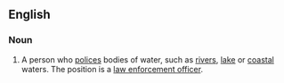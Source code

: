 ==English==
{{wikipedia}}
===Noun===
{{en-noun}}

#A person who [[polices]] bodies of water, such as [[rivers]], [[lake]] or [[coastal]] waters. The position is a [[law enforcement officer]].